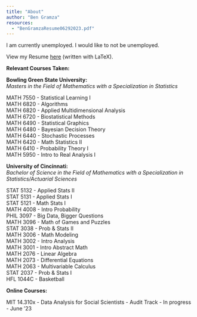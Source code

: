 ```yaml
---
title: "About"
author: "Ben Gramza"
resources:
  - "BenGramzaResume06292023.pdf"
---
```


I am currently unemployed. I would like to not be unemployed.

View my Resume [here](/contents/BenGramzaResume06292023.pdf) (written with LaTeX).


**Relevant Courses Taken:**

**Bowling Green State University:**\
*Masters in the Field of Mathematics with a Specialization in Statistics*

MATH 7550 - Statistical Learning I\
MATH 6820 - Algorithms\
MATH 6820 - Applied Multidimensional Analysis\
MATH 6720 - Biostatistical Methods\
MATH 6490 - Statistical Graphics\
MATH 6480 - Bayesian Decision Theory\
MATH 6440 - Stochastic Processes\
MATH 6420 - Math Statistics II\
MATH 6410 - Probability Theory I\
MATH 5950 - Intro to Real Analysis I

**University of Cincinnati:**\
*Bachelor of Science in the Field of Mathematics with a Specialization in Statistics/Actuarial Sciences*

STAT 5132 - Applied Stats II\
STAT 5131 - Applied Stats I\
STAT 5121 - Math Stats I\
MATH 4008 - Intro Probability\
PHIL 3097 - Big Data, Bigger Questions\
MATH 3096 - Math of Games and Puzzles\
STAT 3038 - Prob & Stats II\
MATH 3006 - Math Modeling\
MATH 3002 - Intro Analysis\
MATH 3001 - Intro Abstract Math\
MATH 2076 - Linear Algebra\
MATH 2073 - Differential Equations\
MATH 2063 - Multivariable Calculus\
STAT 2037 - Prob & Stats I\
HFL 1044C - Basketball

**Online Courses:**

MIT 14.310x - Data Analysis for Social Scientists - Audit Track - In progress - June '23
